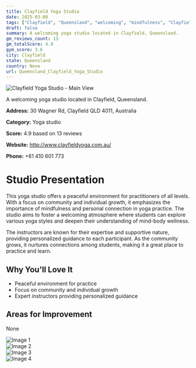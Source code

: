 ```yaml
---
title: Clayfield Yoga Studio
date: 2025-03-08
tags: ["Clayfield", "Queensland", "welcoming", "mindfulness", "Clayfield"]  
draft: false
summary: A welcoming yoga studio located in Clayfield, Queensland.
gm_reviews_count: 13
gm_totalScore: 4.9
gym_score: 3.6
city: Clayfield
state: Queensland
country: None
url: Queensland_Clayfield_Yoga_Studio
---
```


<div className="aspect-[16/9] relative my-8">
  <img 
    src="https://lh5.googleusercontent.com/p/AF1QipOKmHQeo2r7xZtgX2OINdEXCMNoXwEJPB6Z57kA=w1920-h1080-k-no"
    alt="Clayfield Yoga Studio - Main View"
    className="object-cover absolute inset-0 w-full h-full rounded-lg"
  />
</div>

A welcoming yoga studio located in Clayfield, Queensland.

**Address:** 30 Wagner Rd, Clayfield QLD 4011, Australia

**Category:** Yoga studio

**Score:** 4.9 based on 13 reviews

**Website:** http://www.clayfieldyoga.com.au/

**Phone:** +61 410 601 773

# Studio Presentation

This yoga studio offers a peaceful environment for practitioners of all levels. With a focus on community and individual growth, it emphasizes the importance of mindfulness and personal connection in yoga practice. The studio aims to foster a welcoming atmosphere where students can explore various yoga styles and deepen their understanding of mind-body wellness.

The instructors are known for their expertise and supportive nature, providing personalized guidance to each participant. As the community grows, it nurtures connections among students, making it a great place to practice and learn.

## Why You'll Love It

- Peaceful environment for practice
- Focus on community and individual growth
- Expert instructors providing personalized guidance

## Areas for Improvement

None

<div className="grid grid-cols-1 xl:grid-cols-2 gap-4 my-8">
<div className="aspect-[4/3] relative"><img src="https://lh5.googleusercontent.com/p/AF1QipNSslMhlRrIsiPBNF23anPGRTKlV7hjC-Eyg5jC=w1920-h1080-k-no" alt="Image 1" className="object-cover absolute inset-0 w-full h-full rounded-lg" /></div>
<div className="aspect-[4/3] relative"><img src="https://lh5.googleusercontent.com/p/AF1QipNAH2HL1k-IIxsFKcYL22x-NACmOMZITc43HfXb=w1920-h1080-k-no" alt="Image 2" className="object-cover absolute inset-0 w-full h-full rounded-lg" /></div>
<div className="aspect-[4/3] relative"><img src="https://lh5.googleusercontent.com/p/AF1QipM-q8gdigrTj972nGx6XgeHbfypFtFt8gE_hcnt=w1920-h1080-k-no" alt="Image 3" className="object-cover absolute inset-0 w-full h-full rounded-lg" /></div>
<div className="aspect-[4/3] relative"><img src="https://lh5.googleusercontent.com/p/AF1QipMioxLsI36629Q7BW0Qmxf7cVe2lsIU0-FKojW3=w1920-h1080-k-no" alt="Image 4" className="object-cover absolute inset-0 w-full h-full rounded-lg" /></div>
</div>